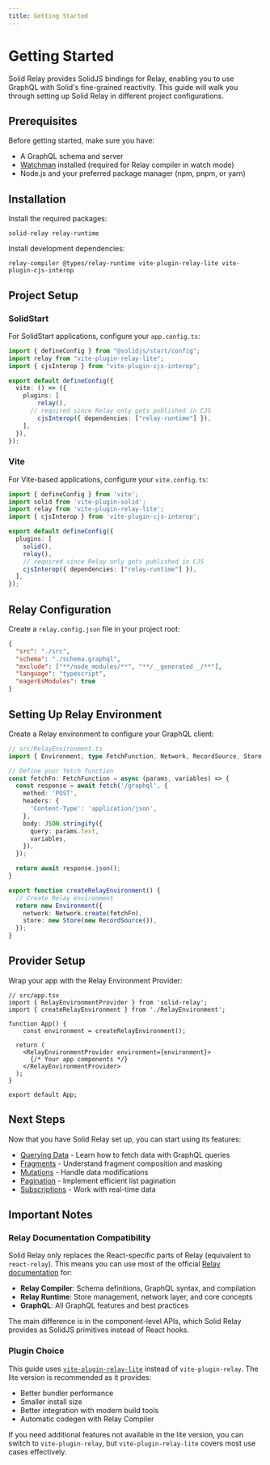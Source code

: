 ```yaml
---
title: Getting Started
---
```


# Getting Started

Solid Relay provides SolidJS bindings for Relay, enabling you to use GraphQL with Solid's fine-grained reactivity. This guide will walk you through setting up Solid Relay in different project configurations.

## Prerequisites

Before getting started, make sure you have:

- A GraphQL schema and server
- [Watchman](https://facebook.github.io/watchman/) installed (required for Relay compiler in watch mode)
- Node.js and your preferred package manager (npm, pnpm, or yarn)

## Installation

Install the required packages:

```package-install
solid-relay relay-runtime
```

Install development dependencies:

```package-install-dev
relay-compiler @types/relay-runtime vite-plugin-relay-lite vite-plugin-cjs-interop
```

## Project Setup

### SolidStart

For SolidStart applications, configure your `app.config.ts`:

```typescript
import { defineConfig } from "@solidjs/start/config";
import relay from "vite-plugin-relay-lite";
import { cjsInterop } from "vite-plugin-cjs-interop";

export default defineConfig({
  vite: () => ({
    plugins: [
    	relay(),
      // required since Relay only gets published in CJS
     	cjsInterop({ dependencies: ["relay-runtime"] }),
    ],
  }),
});
```

### Vite

For Vite-based applications, configure your `vite.config.ts`:

```typescript
import { defineConfig } from 'vite';
import solid from 'vite-plugin-solid';
import relay from 'vite-plugin-relay-lite';
import { cjsInterop } from 'vite-plugin-cjs-interop';

export default defineConfig({
  plugins: [
    solid(),
    relay(),
    // required since Relay only gets published in CJS
   	cjsInterop({ dependencies: ["relay-runtime"] }),
  ],
});
```

## Relay Configuration

Create a `relay.config.json` file in your project root:

```json
{
  "src": "./src",
  "schema": "./schema.graphql",
  "exclude": ["**/node_modules/**", "**/__generated__/**"],
  "language": "typescript",
  "eagerEsModules": true
}
```

## Setting Up Relay Environment

Create a Relay environment to configure your GraphQL client:

```typescript
// src/RelayEnvironment.ts
import { Environment, type FetchFunction, Network, RecordSource, Store } from 'relay-runtime';

// Define your fetch function
const fetchFn: FetchFunction = async (params, variables) => {
  const response = await fetch('/graphql', {
    method: 'POST',
    headers: {
      'Content-Type': 'application/json',
    },
    body: JSON.stringify({
      query: params.text,
      variables,
    }),
  });

  return await response.json();
}

export function createRelayEnvironment() {
  // Create Relay environment
  return new Environment({
    network: Network.create(fetchFn),
    store: new Store(new RecordSource()),
  });
}
```

## Provider Setup

Wrap your app with the Relay Environment Provider:

```tsx
// src/app.tsx
import { RelayEnvironmentProvider } from 'solid-relay';
import { createRelayEnvironment } from './RelayEnvironment';

function App() {
	const environment = createRelayEnvironment();

  return (
    <RelayEnvironmentProvider environment={environment}>
      {/* Your app components */}
    </RelayEnvironmentProvider>
  );
}

export default App;
```

## Next Steps

Now that you have Solid Relay set up, you can start using its features:

- [Querying Data](/guide/querying) - Learn how to fetch data with GraphQL queries
- [Fragments](/guide/fragments) - Understand fragment composition and masking
- [Mutations](/guide/mutations) - Handle data modifications
- [Pagination](/guide/pagination) - Implement efficient list pagination
- [Subscriptions](/guide/subscriptions) - Work with real-time data

## Important Notes

### Relay Documentation Compatibility

Solid Relay only replaces the React-specific parts of Relay (equivalent to `react-relay`). This means you can use most of the official [Relay documentation](https://relay.dev/docs/) for:

- **Relay Compiler**: Schema definitions, GraphQL syntax, and compilation
- **Relay Runtime**: Store management, network layer, and core concepts
- **GraphQL**: All GraphQL features and best practices

The main difference is in the component-level APIs, which Solid Relay provides as SolidJS primitives instead of React hooks.

### Plugin Choice

This guide uses [`vite-plugin-relay-lite`](https://github.com/cometkim/vite-plugin-relay-lite) instead of `vite-plugin-relay`. The lite version is recommended as it provides:

- Better bundler performance
- Smaller install size
- Better integration with modern build tools
- Automatic codegen with Relay Compiler

If you need additional features not available in the lite version, you can switch to `vite-plugin-relay`, but `vite-plugin-relay-lite` covers most use cases effectively.
